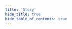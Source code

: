 ```yaml
---
title: 'Story'
hide_title: true
hide_table_of_contents: true
---
```



<ChainLayout>
  <ChainHero
    name="Story"
    iconUrl="img/"
    scope="testnet"
    chainId="devnet-1"
    nodeVersion="v1.1.0"
    token=""
    stakeUrl=""
    restakeUrl=""
    websiteUrl="https://www.story.foundation/"
    githubUrl="https://github.com/piplabs/story"
    xUrl="https://x.com/StoryProtocol"
    discordUrl="https://discord.gg/storyprotocol"
  />

<ProductLinks explorerUrl="" appUrl="" appImageUrl="img/products/" />

<ToolsGrid chainName="story" />

</ChainLayout>
